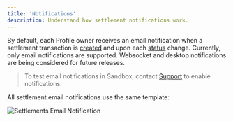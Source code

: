 ```yaml
---
title: 'Notifications'
description: Understand how settlement notifications work.
---
```



<Description description={frontMatter.description}/>

By default, each Profile owner receives an email notification when a settlement transaction is [created](/api-reference/endpoints/settlement/create-transaction) and upon each [status](/guides/settlements/status) change.
Currently, only email notifications are supported.
Websocket and desktop notifications are being considered for future releases.

> To test email notifications in Sandbox, contact [Support](https://support.paxos.com) to enable notifications.

All settlement email notifications use the same template:

![Settlements Email Notification](/images/settlement-notification.png)
